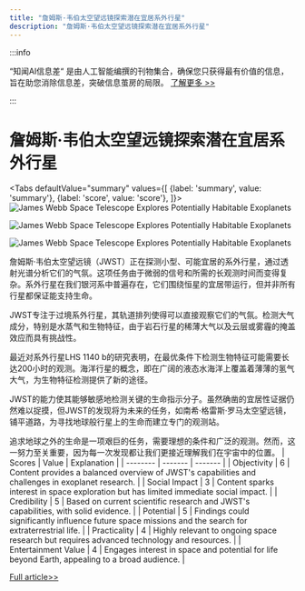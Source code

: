 ```yaml
---
title: "詹姆斯·韦伯太空望远镜探索潜在宜居系外行星"
description: "詹姆斯·韦伯太空望远镜探索潜在宜居系外行星"
---
```



:::info

“知闻AI信息差“ 是由人工智能编撰的刊物集合，确保您只获得最有价值的信息，旨在助您消除信息差，突破信息茧房的局限。  [了解更多 >>](/)

:::

# 詹姆斯·韦伯太空望远镜探索潜在宜居系外行星


<Tabs
	defaultValue="summary"
	values={[
	{label: 'summary', value: 'summary'},
	{label: 'score', value: 'score'},
]}>
<TabItem value="summary">
<img
  src="https://image.informedainews.com/2024/06/Tec-Hqf-1717983462-0.jpg"
  alt="James Webb Space Telescope Explores Potentially Habitable Exoplanets"
/>

<img
  src="https://image.informedainews.com/2024/06/Tec-tFk-1717983462-1.jpg"
  alt="James Webb Space Telescope Explores Potentially Habitable Exoplanets"
/>

<img
  src="https://image.informedainews.com/2024/06/Tec-2eh-1717983462-2.jpg"
  alt="James Webb Space Telescope Explores Potentially Habitable Exoplanets"
/>



詹姆斯·韦伯太空望远镜（JWST）正在探测小型、可能宜居的系外行星，通过透射光谱分析它们的气氛。这项任务由于微弱的信号和所需的长观测时间而变得复杂。系外行星在我们银河系中普遍存在，它们围绕恒星的宜居带运行，但并非所有行星都保证能支持生命。

JWST专注于过境系外行星，其轨道排列使得可以直接观察它们的气氛。检测大气成分，特别是水蒸气和生物特征，由于岩石行星的稀薄大气以及云层或雾霾的掩盖效应而具有挑战性。

最近对系外行星LHS 1140 b的研究表明，在最优条件下检测生物特征可能需要长达200小时的观测。海洋行星的概念，即在广阔的液态水海洋上覆盖着薄薄的氢气大气，为生物特征检测提供了新的途径。

JWST的能力使其能够敏感地检测关键的生命指示分子。虽然确凿的宜居性证据仍然难以捉摸，但JWST的发现将为未来的任务，如南希·格雷斯·罗马太空望远镜，铺平道路，为寻找地球般行星上的生命而建立专门的观测站。

追求地球之外的生命是一项艰巨的任务，需要理想的条件和广泛的观测。然而，这一努力至关重要，因为每一次发现都让我们更接近理解我们在宇宙中的位置。
</TabItem>
<TabItem value="score">
	| Scores     | Value   | Explanation |
	| -------- | ------- | ------- |
	| Objectivity  | 6    | Content provides a balanced overview of JWST's capabilities and challenges in exoplanet research.    |
	| Social Impact | 3     | Content sparks interest in space exploration but has limited immediate social impact.    |
	| Credibility    | 5    | Based on current scientific research and JWST's capabilities, with solid evidence.    |
	| Potential    | 5    | Findings could significantly influence future space missions and the search for extraterrestrial life.    |
	| Practicality    | 4    | Highly relevant to ongoing space research but requires advanced technology and resources.    |
	| Entertainment Value    | 4    | Engages interest in space and potential for life beyond Earth, appealing to a broad audience.    |
</TabItem>
</Tabs>

[Full article>>](https://www.cnbeta.com.tw/articles/science/1434174.htm)
